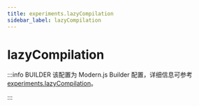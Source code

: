 ```yaml
---
title: experiments.lazyCompilation
sidebar_label: lazyCompilation
---
```

# lazyCompilation

:::info BUILDER
该配置为 Modern.js Builder 配置，详细信息可参考 [experiments.lazyCompilation](https://modernjs.dev/builder/api/config-experiments.html#experiments-lazycompilation)。

:::


<Main />
